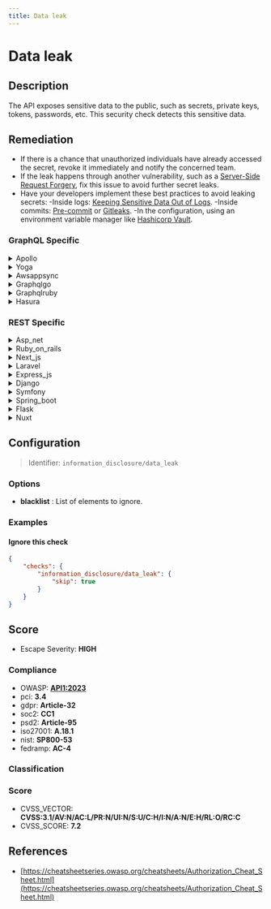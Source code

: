```yaml
---
title: Data leak
---
```


# Data leak

## Description

The API exposes sensitive data to the public, such as secrets, private keys, tokens, passwords, etc.
This security check detects this sensitive data.


## Remediation

* If there is a chance that unauthorized individuals have already accessed the secret, revoke it immediately and notify the concerned team. 
* If the leak happens through another vulnerability, such as a [Server-Side Request Forgery](https://docs.escape.tech/vulnerabilities/request_forgery/ssrf), fix this issue to avoid further secret leaks.
* Have your developers implement these best practices to avoid leaking secrets: -Inside logs: [Keeping Sensitive Data Out of Logs](https://medium.com/@joecrobak/seven-best-practices-for-keeping-sensitive-data-out-of-logs-3d7bbd12904).     -Inside commits: [Pre-commit](https://pre-commit.com/) or [Gitleaks](https://github.com/zricethezav/gitleaks).     -In the configuration, using an environment variable manager like [Hashicorp Vault](https://www.hashicorp.com/products/vault). 


### GraphQL Specific

<details>
    <summary>Apollo</summary>

To address a data leak within the Apollo framework engine, ensure that all sensitive data is handled securely by implementing proper access controls, encrypting data at rest and in transit, and conducting regular security audits to identify and patch vulnerabilities. Additionally, utilize Apollo's built-in features for privacy, such as private schema fields, and adhere to best practices for API security.

</details>

<details>
    <summary>Yoga</summary>

To address the data leak issue within the Yoga framework engine, ensure that all sensitive data is encrypted both at rest and in transit. Implement access controls and audit logs to monitor data access. Regularly update the framework to the latest version to patch any security vulnerabilities. Additionally, conduct thorough security assessments and code reviews to identify and mitigate potential data exposure points.

</details>

<details>
    <summary>Awsappsync</summary>

To mitigate data leaks in AWS AppSync, ensure that all GraphQL queries and mutations are properly authenticated and authorized. Implement fine-grained access control using AWS Identity and Access Management (IAM) and Amazon Cognito. Regularly audit your API configurations and access patterns, and encrypt sensitive data both at rest and in transit using AWS encryption services. Additionally, enable logging and monitoring with AWS CloudTrail and Amazon CloudWatch to detect and respond to any unauthorized access or anomalies.

</details>

<details>
    <summary>Graphqlgo</summary>

To mitigate data leaks in a GraphQL Go framework engine, ensure that all sensitive fields are properly secured and that access control policies are in place to restrict unauthorized access. Implement field-level security to limit exposure of data based on user roles and permissions. Regularly audit your GraphQL schema and resolvers for potential vulnerabilities, and use query complexity analysis to prevent abusive queries. Additionally, consider using a GraphQL security library or middleware that provides features such as depth limiting, amount limiting, and introspection disabling to further protect against data leaks.

</details>

<details>
    <summary>Graphqlruby</summary>

To mitigate data leaks in the GraphQL Ruby framework, ensure that proper authentication and authorization checks are in place before allowing access to sensitive data. Implement field-level permissions to control access to specific parts of your schema. Use the graphql-guards gem to easily define policies for your GraphQL fields. Additionally, consider rate limiting to prevent excessive requests that could lead to data exposure. Regularly audit your GraphQL queries and mutations for potential vulnerabilities and apply the principle of least privilege when assigning data access to different roles.

</details>

<details>
    <summary>Hasura</summary>

To mitigate data leaks in the Hasura framework, ensure that all GraphQL queries are properly authenticated and authorized. Implement role-based access control (RBAC) to restrict data access based on user roles. Regularly audit your access control policies and review logs to detect any unauthorized access. Additionally, use environment variables for sensitive information instead of hardcoding them in the application code or configuration files. Keep the Hasura engine and all dependencies up to date with the latest security patches.

</details>


### REST Specific

<details>
    <summary>Asp_net</summary>

Implement proper access controls and ensure sensitive data is encrypted both in transit and at rest. Utilize ASP.NET's built-in features such as the Secure Socket Layer (SSL) for data in transit and the Data Protection API for encrypting sensitive data at rest. Regularly audit your API endpoints for unintended data exposure and adhere to the principle of least privilege when assigning permissions.

</details>

<details>
    <summary>Ruby_on_rails</summary>

In Ruby on Rails, ensure that sensitive data is not included in the output of APIs by using strong parameters to whitelist only the necessary attributes for exposure. Additionally, configure the application to use environment variables or encrypted secrets management for handling confidential information, and never hardcode sensitive data within the codebase. Regularly audit your code and dependencies for vulnerabilities that could lead to data exposure.

</details>

<details>
    <summary>Next_js</summary>

Ensure that sensitive data is not included in the API responses or client-side code. Use environment variables and server-side logic to handle secrets, and never expose them to the frontend. Implement proper access controls and audit logs to monitor data access.

</details>

<details>
    <summary>Laravel</summary>

Ensure that sensitive data is not included in API responses. Review the code to remove any direct references to private keys, tokens, or passwords. Use Laravel's built-in functions to secure environment variables and leverage access control mechanisms to protect API endpoints. Implement proper logging to detect any unauthorized access attempts.

</details>

<details>
    <summary>Express_js</summary>

Ensure that all sensitive data is properly encrypted and that API endpoints are secured with authentication and authorization checks. Implement environment variables to store secrets and use middleware like 'helmet' to set security-related HTTP headers. Regularly audit your code and dependencies for vulnerabilities.

</details>

<details>
    <summary>Django</summary>

Ensure that Django's DEBUG mode is set to False in production to prevent the exposure of sensitive information. Use environment variables or a secure key management system to handle secrets and credentials. Regularly audit your code and use tools like Django's built-in 'check' framework to detect potential data leaks. Implement proper access controls and permissions for API endpoints.

</details>

<details>
    <summary>Symfony</summary>

In the Symfony framework, ensure that all sensitive data is properly secured by using environment variables for storing secrets and access credentials. Utilize the 'dotenv' component for local environments and secure production secrets with a vault service or server environment variables. Implement access controls and use Symfony's 'secrets' management for sensitive values. Regularly audit your codebase to ensure that no sensitive data is hard-coded or exposed through APIs. Additionally, employ HTTPS and proper authentication mechanisms to protect data in transit.

</details>

<details>
    <summary>Spring_boot</summary>

Ensure that sensitive data is not logged or exposed in API responses. Use environment variables or a secure vault service to manage secrets, and implement proper access controls and encryption for data in transit and at rest. Regularly audit your code and use automated tools to detect potential leaks. Update your Spring Boot application properties to exclude sensitive information from being exposed and configure proper logging levels to prevent accidental leaks.

</details>

<details>
    <summary>Flask</summary>

Ensure that Flask endpoints handling sensitive data implement proper access controls and do not return confidential information in responses. Use environment variables or secure storage solutions to manage secrets, and never hardcode them in the source code. Regularly audit your code and use tools like static analyzers to detect accidental exposure of sensitive data.

</details>

<details>
    <summary>Nuxt</summary>

Ensure that all sensitive data is stored in environment variables and not hardcoded in the application code. Use .env files for local development and secure secret management systems for production. Additionally, implement proper access controls and audit logs to monitor access to sensitive data. Regularly review and update API endpoints to ensure they do not inadvertently expose sensitive information.

</details>

## Configuration

> Identifier: `information_disclosure/data_leak`

### Options

- **blacklist** : List of elements to ignore.





### Examples



#### Ignore this check

```json
{
    "checks": {
        "information_disclosure/data_leak": {
            "skip": true
        }
    }
}
```




## Score

- Escape Severity: **<span className="high-severity">HIGH</span>**

### Compliance

- OWASP: **[API1:2023](https://github.com/OWASP/API-Security/blob/master/editions/2023/en/0xa1-broken-object-level-authorization.md)**
- pci: **3.4**
- gdpr: **Article-32**
- soc2: **CC1**
- psd2: **Article-95**
- iso27001: **A.18.1**
- nist: **SP800-53**
- fedramp: **AC-4**

### Classification






### Score

- CVSS_VECTOR: **CVSS:3.1/AV:N/AC:L/PR:N/UI:N/S:U/C:H/I:N/A:N/E:H/RL:O/RC:C**
- CVSS_SCORE: **7.2**

## References

- [https://cheatsheetseries.owasp.org/cheatsheets/Authorization_Cheat_Sheet.html](https://cheatsheetseries.owasp.org/cheatsheets/Authorization_Cheat_Sheet.html)
  